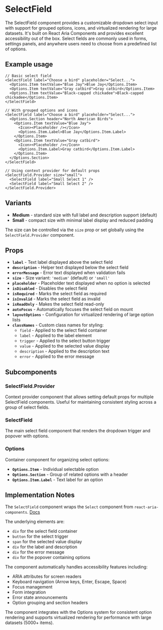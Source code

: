 

<Meta of={SelectFieldStories} />

# SelectField
The SelectField component provides a customizable dropdown select input with support for grouped options, icons, and virtualized rendering for large datasets. It's built on React Aria Components and provides excellent accessibility out of the box. Select fields are commonly used in forms, settings panels, and anywhere users need to choose from a predefined list of options.

## Example usage
```tsx
// Basic select field
<SelectField label="Choose a bird" placeholder="Select...">
  <Options.Item textValue="Blue Jay">Blue Jay</Options.Item>
  <Options.Item textValue="Gray catbird">Gray catbird</Options.Item>
  <Options.Item textValue="Black-capped chickadee">Black-capped chickadee</Options.Item>
</SelectField>

// With grouped options and icons
<SelectField label="Choose a bird" placeholder="Select...">
  <Options.Section header="North American Birds">
    <Options.Item textValue="Blue Jay">
      <Icon><Placeholder /></Icon>
      <Options.Item.Label>Blue Jay</Options.Item.Label>
    </Options.Item>
    <Options.Item textValue="Gray catbird">
      <Icon><Placeholder /></Icon>
      <Options.Item.Label>Gray catbird</Options.Item.Label>
    </Options.Item>
  </Options.Section>
</SelectField>

// Using context provider for default props
<SelectField.Provider size="small">
  <SelectField label="Small Select 1" />
  <SelectField label="Small Select 2" />
</SelectField.Provider>
```

## Variants

* **Medium** - standard size with full label and description support (default)
* **Small** - compact size with minimal label display and reduced padding

The size can be controlled via the `size` prop or set globally using the `SelectField.Provider` component.

<Canvas of={SelectFieldStories.Default} />

## Props

* **`label`** - Text label displayed above the select field
* **`description`** - Helper text displayed below the select field
* **`errorMessage`** - Error text displayed when validation fails
* **`size`** - Size variant: `'medium'` (default) or `'small'`
* **`placeholder`** - Placeholder text displayed when no option is selected
* **`isDisabled`** - Disables the select field
* **`isRequired`** - Marks the select field as required
* **`isInvalid`** - Marks the select field as invalid
* **`isReadOnly`** - Makes the select field read-only
* **`autoFocus`** - Automatically focuses the select field on mount
* **`layoutOptions`** - Configuration for virtualized rendering of large option lists
* **`classNames`** - Custom class names for styling:
  * `field` - Applied to the select field container
  * `label` - Applied to the label element
  * `trigger` - Applied to the select button trigger
  * `value` - Applied to the selected value display
  * `description` - Applied to the description text
  * `error` - Applied to the error message

## Subcomponents

### SelectField.Provider
Context provider component that allows setting default props for multiple SelectField components. Useful for maintaining consistent styling across a group of select fields.

### SelectField
The main select field component that renders the dropdown trigger and popover with options.

### Options
Container component for organizing select options:
* **`Options.Item`** - Individual selectable option
* **`Options.Section`** - Group of related options with a header
* **`Options.Item.Label`** - Text label for an option

## Implementation Notes
The `SelectField` component wraps the `Select` component from `react-aria-components`. [Docs](https://react-spectrum.adobe.com/react-spectrum/Select.html)

The underlying elements are:
- `div` for the select field container
- `button` for the select trigger
- `span` for the selected value display
- `div` for the label and description
- `div` for the error message
- `div` for the popover containing options

The component automatically handles accessibility features including:
- ARIA attributes for screen readers
- Keyboard navigation (Arrow keys, Enter, Escape, Space)
- Focus management
- Form integration
- Error state announcements
- Option grouping and section headers

The component integrates with the Options system for consistent option rendering and supports virtualized rendering for performance with large datasets (5000+ items).
